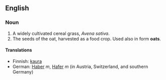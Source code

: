 == English ==
=== Noun ===

# A widely cultivated cereal grass, ''Avena sativa''.
# The seeds of the oat, harvested as a food crop. Used also in form '''oats'''.

==== Translations ====

*Finnish: [[kaura]]
*German: [[Haber]] ''m'', [[Hafer]] ''m'' (in Austria, Switzerland, and southern Germany)